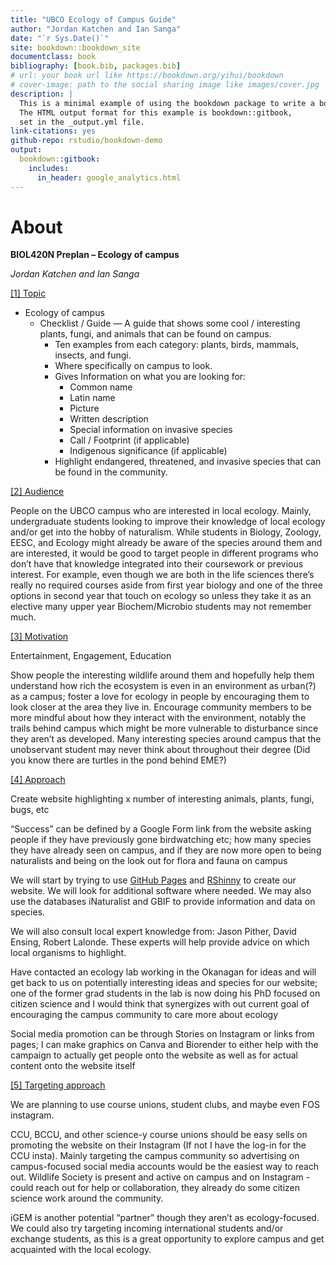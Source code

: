 ```yaml
--- 
title: "UBCO Ecology of Campus Guide"
author: "Jordan Katchen and Ian Sanga"
date: "`r Sys.Date()`"
site: bookdown::bookdown_site
documentclass: book
bibliography: [book.bib, packages.bib]
# url: your book url like https://bookdown.org/yihui/bookdown
# cover-image: path to the social sharing image like images/cover.jpg
description: |
  This is a minimal example of using the bookdown package to write a book.
  The HTML output format for this example is bookdown::gitbook,
  set in the _output.yml file.
link-citations: yes
github-repo: rstudio/bookdown-demo
output: 
  bookdown::gitbook:
    includes:
      in_header: google_analytics.html
---
```


# About

**BIOL420N Preplan – Ecology of campus**

_Jordan Katchen and Ian Sanga_

<span style="text-decoration:underline;">[1] Topic</span>



* Ecology of campus
    * Checklist / Guide — A guide that shows some cool / interesting plants, fungi, and animals that can be found on campus.
        * Ten examples from each category: plants, birds, mammals, insects, and fungi.
        * Where specifically on campus to look.
        * Gives Information on what you are looking for:
            * Common name
            * Latin name
            * Picture
            * Written description
            * Special information on invasive species
            * Call / Footprint (if applicable)
            * Indigenous significance (if applicable)
        * Highlight endangered, threatened, and invasive species that can be found in the community.

<span style="text-decoration:underline;">[2] Audience</span>

People on the UBCO campus who are interested in local ecology. Mainly, undergraduate students looking to improve their knowledge of local ecology and/or get into the hobby of naturalism. While students in Biology, Zoology, EESC, and Ecology might already be aware of the species around them and are interested, it would be good to target people in different programs who don’t have that knowledge integrated into their coursework or previous interest. For example, even though we are both in the life sciences there’s really no required courses aside from first year biology and one of the three options in second year that touch on ecology so unless they take it as an elective many upper year Biochem/Microbio students may not remember much.

<span style="text-decoration:underline;">[3] Motivation</span>

Entertainment, Engagement, Education

Show people the interesting wildlife around them and hopefully help them understand how rich the ecosystem is even in an environment as urban(?) as a campus; foster a love for ecology in people by encouraging them to look closer at the area they live in. Encourage community members to be more mindful about how they interact with the environment, notably the trails behind campus which might be more vulnerable to disturbance since they aren’t as developed. Many interesting species around campus that the unobservant student may never think about throughout their degree (Did you know there are turtles in the pond behind EME?)

<span style="text-decoration:underline;">[4] Approach</span>

Create website highlighting x number of interesting animals, plants, fungi, bugs, etc

“Success” can be defined by a Google Form link from the website asking people if they have previously gone birdwatching etc; how many species they have already seen on campus, and if they are now more open to being naturalists and being on the look out for flora and fauna on campus

We will start by trying to use [GitHub Pages](https://docs.github.com/en/pages) and [RShinny](https://shiny.rstudio.com) to create our website. We will look for additional software where needed. We may also use the databases iNaturalist and GBIF to provide information and data on species.

We will also consult local expert knowledge from: Jason Pither, David Ensing, Robert Lalonde. These experts will help provide advice on which local organisms to highlight. 

Have contacted an ecology lab working in the Okanagan for ideas and will get back to us on potentially interesting ideas and species for our website; one of the former grad students in the lab is now doing his PhD focused on citizen science and I would think that synergizes with out current goal of encouraging the campus community to care more about ecology

Social media promotion can be through Stories on Instagram or links from pages; I can make graphics on Canva and Biorender to either help with the campaign to actually get people onto the website as well as for actual content onto the website itself

<span style="text-decoration:underline;">[5] Targeting approach</span>

We are planning to use course unions, student clubs, and maybe even FOS instagram.

CCU, BCCU, and other science-y course unions should be easy sells on promoting the website on their Instagram (If not I have the log-in for the CCU insta). Mainly targeting the campus community so advertising on campus-focused social media accounts would be the easiest way to reach out. Wildlife Society is present and active on campus and on Instagram - could reach out for help or collaboration, they already do some citizen science work around the community.

iGEM is another potential “partner” though they aren’t as ecology-focused. We could also try targeting incoming international students and/or exchange students, as this is a great opportunity to explore campus and get acquainted with the local ecology.